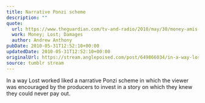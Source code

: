 ```yaml
---
title: Narrative Ponzi scheme
description: ""
quote:
  url: https://www.theguardian.com/tv-and-radio/2010/may/30/money-amis-lost-damages
  work: Money; Lost; Damages
  author: Andrew Anthony
pubDate: 2010-05-31T12:52:10+00:00
updatedDate: 2010-05-31T12:52:10+00:00
originalUrl: https://stream.anglepoised.com/post/649866034/in-a-way-lost-worked-liked-a-narrative-ponzi
source: tumblr stream
---
```


In a way Lost worked liked a narrative Ponzi scheme in which the viewer was encouraged by the producers to invest in a story on which they knew they could never pay out.
